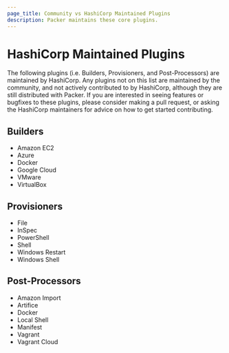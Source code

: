 ```yaml
---
page_title: Community vs HashiCorp Maintained Plugins
description: Packer maintains these core plugins.
---
```


# HashiCorp Maintained Plugins

The following plugins (i.e. Builders, Provisioners, and Post-Processors) are
maintained by HashiCorp. Any plugins not on this list are maintained by the
community, and not actively contributed to by HashiCorp, although they are
still distributed with Packer. If you are interested in seeing features or
bugfixes to these plugins, please consider making a pull request, or asking the
HashiCorp maintainers for advice on how to get started contributing.

## Builders

- Amazon EC2
- Azure
- Docker
- Google Cloud
- VMware
- VirtualBox

## Provisioners

- File
- InSpec
- PowerShell
- Shell
- Windows Restart
- Windows Shell

## Post-Processors

- Amazon Import
- Artifice
- Docker
- Local Shell
- Manifest
- Vagrant
- Vagrant Cloud
